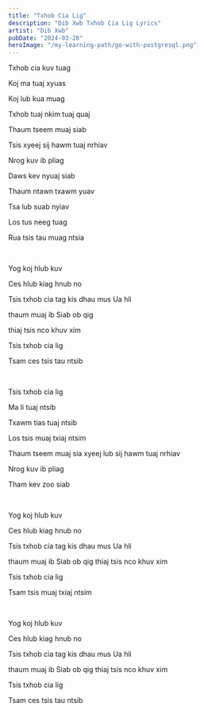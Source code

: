 ```yaml
---
title: "Txhob Cia Lig"
description: "Dib Xwb Txhob Cia Lig Lyrics"
artist: "Dib Xwb"
pubDate: "2024-03-28"
heroImage: "/my-learning-path/go-with-postgresql.png"
---
```



Txhob cia kuv tuag

Koj ma tuaj xyuas

Koj lub kua muag

Txhob tuaj nkim tuaj quaj

Thaum tseem muaj siab

Tsis xyeej sij hawm tuaj nrhiav

Nrog kuv ib pliag

Daws kev nyuaj siab

Thaum ntawn txawm yuav

Tsa lub suab nyiav

Los tus neeg tuag

Rua tsis tau muag ntsia

<br />

Yog koj hlub kuv

Ces hlub kiag hnub no

Tsis txhob cia tag kis dhau mus Ua hli

thaum muaj ib Siab ob qig

thiaj tsis nco khuv xim

Tsis txhob cia lig

Tsam ces tsis tau ntsib

<br />

Tsis txhob cia lig

Ma li tuaj ntsib

Txawm tias tuaj ntsib

Los tsis muaj txiaj ntsim

Thaum tseem muaj sia xyeej lub sij hawm tuaj nrhiav

Nrog kuv ib pliag

Tham kev zoo siab

<br />

Yog koj hlub kuv

Ces hlub kiag hnub no

Tsis txhob cia tag kis dhau mus Ua hli

thaum muaj ib Siab ob qig thiaj tsis nco khuv xim

Tsis txhob cia lig

Tsam tsis muaj txiaj ntsim

<br />

Yog koj hlub kuv

Ces hlub kiag hnub no

Tsis txhob cia tag kis dhau mus Ua hli

thaum muaj ib Siab ob qig thiaj tsis nco khuv xim

Tsis txhob cia lig

Tsam ces tsis tau ntsib
